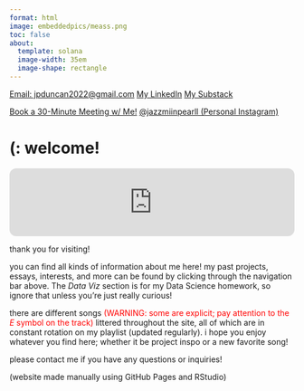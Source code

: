 ```yaml
---
format: html
image: embeddedpics/meass.png 
toc: false
about:
  template: solana
  image-width: 35em
  image-shape: rectangle
---
```


[Email: jpduncan2022@gmail.com](mailto:jpduncan2022@gmail.com?&subject=I Came From Your Website!){.btn .btn-dark .btn-sm}
 [My LinkedIn](https://www.linkedin.com/in/jazzmin-pearl-duncan){.btn .btn-warning .btn-sm} [My Substack](https://euphoniousthegreat.substack.com/){.btn .btn-danger .btn-sm} 
 
 [Book a 30-Minute Meeting w/ Me!](https://calendar.app.google/QsZ4EEaKmKxtV9L97){.btn .btn-success .btn-sm} [@jazzmiinpearll (Personal Instagram)](https://www.instagram.com/jazzmiinpearll/){.btn .btn-dark .btn-sm}
 
# (:  welcome!
<iframe style="border-radius:12px" src="https://open.spotify.com/embed/track/53e5ZudJmBizBGPnUP3aQ8?utm_source=generator" width="100%" height="120" frameBorder="0" allowfullscreen="" allow="autoplay; clipboard-write; encrypted-media; fullscreen; picture-in-picture" loading="lazy"></iframe>

thank you for visiting!

you can find all kinds of information about me here! my past projects, essays, interests, and more can be found by clicking through the navigation bar above. The *Data Viz* section is for my Data Science homework, so ignore that unless you're just really curious!

there are different songs <span style="color: red;">(WARNING: some are explicit; pay attention to the <em>E</em> symbol on the track)</span> littered throughout the site, all of which are in constant rotation on my playlist (updated regularly). i hope you enjoy whatever you find here; whether it be project inspo or a new favorite song!

please contact me if you have any questions or inquiries!

(website made manually using GitHub Pages and RStudio)



